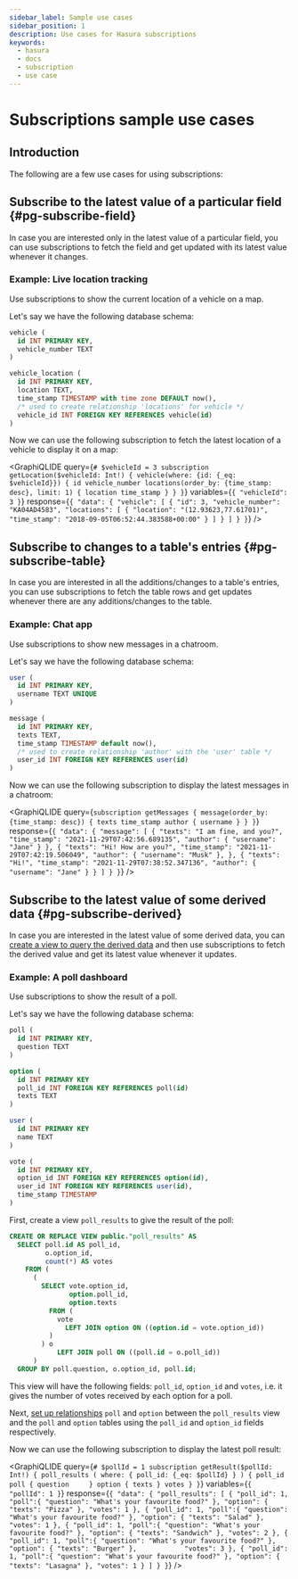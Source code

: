 ```yaml
---
sidebar_label: Sample use cases
sidebar_position: 1
description: Use cases for Hasura subscriptions
keywords:
  - hasura
  - docs
  - subscription
  - use case
---
```



# Subscriptions sample use cases

## Introduction

The following are a few use cases for using subscriptions:

## Subscribe to the latest value of a particular field {#pg-subscribe-field}

In case you are interested only in the latest value of a particular
field, you can use subscriptions to fetch the field and get updated with
its latest value whenever it changes.

### Example: Live location tracking

Use subscriptions to show the current location of a vehicle on a map.

Let's say we have the following database schema:

```sql
vehicle (
  id INT PRIMARY KEY,
  vehicle_number TEXT
)

vehicle_location (
  id INT PRIMARY KEY,
  location TEXT,
  time_stamp TIMESTAMP with time zone DEFAULT now(),
  /* used to create relationship 'locations' for vehicle */
  vehicle_id INT FOREIGN KEY REFERENCES vehicle(id)
)
```

Now we can use the following subscription to fetch the latest location
of a vehicle to display it on a map:

<GraphiQLIDE
query={`# $vehicleId = 3
subscription getLocation($vehicleId: Int!) {
  vehicle(where: {id: {_eq: $vehicleId}}) {
    id
    vehicle_number
    locations(order_by: {time_stamp: desc}, limit: 1) {
      location
      time_stamp
    }
  }
}`}
variables={`{
  "vehicleId": 3
}`}
  response={`{
"data": {
  "vehicle": [
    {
      "id": 3,
      "vehicle_number": "KA04AD4583",
      "locations": [
        {
          "location": "(12.93623,77.61701)",
          "time_stamp": "2018-09-05T06:52:44.383588+00:00"
        }
      ]
    }
  ]
}
}`}
/>

## Subscribe to changes to a table's entries {#pg-subscribe-table}

In case you are interested in all the additions/changes to a table's
entries, you can use subscriptions to fetch the table rows and get
updates whenever there are any additions/changes to the table.

### Example: Chat app

Use subscriptions to show new messages in a chatroom.

Let's say we have the following database schema:

```sql
user (
  id INT PRIMARY KEY,
  username TEXT UNIQUE
)

message (
  id INT PRIMARY KEY,
  texts TEXT,
  time_stamp TIMESTAMP default now(),
  /* used to create relationship 'author' with the 'user' table */
  user_id INT FOREIGN KEY REFERENCES user(id)
)
```

Now we can use the following subscription to display the latest messages
in a chatroom:

<GraphiQLIDE
  query={`subscription getMessages {
  message(order_by: {time_stamp: desc}) {
    texts
    time_stamp
    author {
      username
    }
  }
}`}
response={`{
    "data": {
      "message": [
        {
          "texts": "I am fine, and you?",
          "time_stamp": "2021-11-29T07:42:56.689135",
          "author": {
            "username": "Jane"
          }
        },
        {
          "texts": "Hi! How are you?",
          "time_stamp": "2021-11-29T07:42:19.506049",
          "author": {
            "username": "Musk"
          },
        },
        {
          "texts": "Hi!",
          "time_stamp": "2021-11-29T07:38:52.347136",
          "author": {
            "username": "Jane"
          }
        }
      ]
    }
  }`}
/>

## Subscribe to the latest value of some derived data {#pg-subscribe-derived}

In case you are interested in the latest value of some derived data, you
can [create a view to query the derived data](/graphql/core/databases/postgres/schema/views.mdx) and then use subscriptions to fetch the derived
value and get its latest value whenever it updates.

### Example: A poll dashboard

Use subscriptions to show the result of a poll.

Let's say we have the following database schema:

```sql
poll (
  id INT PRIMARY KEY,
  question TEXT
)

option (
  id INT PRIMARY KEY
  poll_id INT FOREIGN KEY REFERENCES poll(id)
  texts TEXT
)

user (
  id INT PRIMARY KEY
  name TEXT
)

vote (
  id INT PRIMARY KEY,
  option_id INT FOREIGN KEY REFERENCES option(id),
  user_id INT FOREIGN KEY REFERENCES user(id),
  time_stamp TIMESTAMP
)
```

First, create a view `poll_results` to give the result of the poll:

```sql
CREATE OR REPLACE VIEW public."poll_results" AS
  SELECT poll.id AS poll_id,
         o.option_id,
         count(*) AS votes
    FROM (
      (
        SELECT vote.option_id,
               option.poll_id,
               option.texts
          FROM (
            vote
              LEFT JOIN option ON ((option.id = vote.option_id))
          )
        ) o
            LEFT JOIN poll ON ((poll.id = o.poll_id))
      )
  GROUP BY poll.question, o.option_id, poll.id;
```

This view will have the following fields: `poll_id`, `option_id` and
`votes`, i.e. it gives the number of votes received by each option for a
poll.

Next, [set up relationships](/graphql/core/databases/postgres/schema/table-relationships/index.mdx) `poll` and
`option` between the `poll_results` view and the `poll` and `option`
tables using the `poll_id` and `option_id` fields respectively.

Now we can use the following subscription to display the latest poll
result:

<GraphiQLIDE
  query={`# $pollId = 1
subscription getResult($pollId: Int!) {
  poll_results (
    where: { poll_id: {_eq: $pollId} }
  ) {
    poll_id
    poll {
      question    
    }
    option {
      texts
    }
    votes
  }
}`}
variables={`{
  "pollId": 1
}`}
response={`{
  "data": {
    "poll_results": [
      {
        "poll_id": 1,
        "poll":{
          "question": "What's your favourite food?"
        },
        "option": {
          "texts": "Pizza"
        },
        "votes": 1
      },
      {
        "poll_id": 1,
        "poll":{
          "question": "What's your favourite food?"
        },
        "option": {
          "texts": "Salad"
        },
        "votes": 1
      },
      {
        "poll_id": 1,
        "poll":{
          "question": "What's your favourite food?"
        },
        "option": {
          "texts": "Sandwich"
        },
        "votes": 2
      },
      {
        "poll_id": 1,
        "poll":{
          "question": "What's your favourite food?"
        },
        "option": {
          "texts": "Burger"
        },           
        "votes": 3
      },
      {
        "poll_id": 1,
        "poll":{
          "question": "What's your favourite food?"
        },
        "option": {
          "texts": "Lasagna"
        },
        "votes": 1
      }
    ]
  }
}`}
/>
